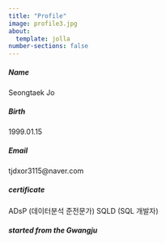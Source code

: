 ```yaml
---
title: "Profile"
image: profile3.jpg
about:
  template: jolla
number-sections: false
---
```

##### Name            
Seongtaek Jo

##### Birth
1999.01.15

##### Email
tjdxor3115@naver.com

##### certificate
ADsP (데이터분석 준전문가)
SQLD (SQL 개발자)

##### started from the Gwangju
